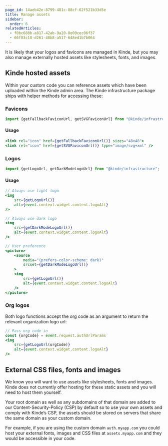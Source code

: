 ```yaml
---
page_id: 14aeb42e-8799-481c-88cf-62f521b33d5e
title: Manage assets
sidebar:
  order: 6
relatedArticles:
  - f0bc688b-a817-42ab-9a20-8e09cec06f37
  - 66f83c18-d261-48b8-a517-648ed1b7b064
---
```


It is likely that your logos and favicons are managed in Kinde, but you may also manage externally hosted assets like stylesheets, fonts, and images.

## Kinde hosted assets

Within your custom code you can reference assets which have been uploaded within the Kinde admin area. The Kinde infrastructure package ships with helper methods for accessing these:

### Favicons

```jsx
import {getFallbackFaviconUrl, getSVGFaviconUrl} from "@kinde/infrastructure";
```

#### Usage

```jsx
<link rel="icon" href={getFallbackFaviconUrl()} sizes="48x48">
<link rel="icon" href={getSVGFaviconUrl()} type="image/svg+xml" />
```

### Logos

```jsx
import {getLogoUrl, getDarkModeLogoUrl} from "@kinde/infrastructure";
```

#### Usage

```jsx
// Always use light logo
<img
	src={getLogoUrl()}
	alt={event.context.widget.content.logoAlt}
/>

// Always use dark logo
<img
	src={getDarkModeLogoUrl()}
	alt={event.context.widget.content.logoAlt}
/>

// User preference
<picture>
	<source
		media="(prefers-color-scheme: dark)"
		srcset={getDarkModeLogoUrl()}
	>
	<img
		src={getLogoUrl()}
		alt={event.context.widget.content.logoAlt}
	/>
</picture>
```

### Org logos

Both logo functions accept the org code as an argument to return the relevant organization logo url:

```jsx
// Pass org code in
const {orgCode} = event.request.authUrlParams
<img
	src={getLogoUrl(orgCode)}
	alt={event.context.widget.content.logoAlt}
/>
```

## External CSS files, fonts and images

We know you will want to use assets like stylesheets, fonts and images. Kinde does not currently offer hosting for these static assets and you will need to host them yourself.

Your root domain as well as any subdomains of that domain are added to our Content-Security-Policy (CSP) by default so to use your own assets and comply with Kinde’s CSP, the assets should be stored on servers that share the same domain as your custom domain.

For example, if you are using the custom domain `auth.myapp.com` you could host your external fonts, images and CSS files at `assets.myapp.com` and they would be accessible in your code.
